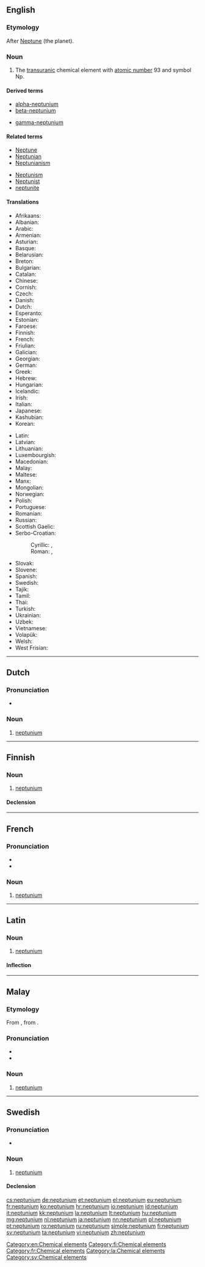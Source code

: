 {{also|Neptunium|neptuunium}}
==English==
{{elements|Np|uranium|U|plutonium|Pu}}

===Etymology===
After [[Neptune]] (the planet).

===Noun===
{{en-noun|-}}
{{wikipedia}}

# The [[transuranic]] chemical element with [[atomic number]] 93 and symbol Np.

====Derived terms====
{{der-top}}
* [[alpha-neptunium]]
* [[beta-neptunium]]
{{der-mid}}
* [[gamma-neptunium]]
{{der-bottom}}

====Related terms====
{{rel-top}}
* [[Neptune]]
* [[Neptunian]]
* [[Neptunianism]]
{{rel-mid}}
* [[Neptunism]]
* [[Neptunist]]
* [[neptunite]]
{{rel-bottom}}

====Translations====
{{trans-top|chemical element}}
* Afrikaans: {{t-|af|neptunium}}
* Albanian: {{t-|sq|neptun}}
* Arabic: {{t-|ar|نبتونيوم|m|tr=nibtúnyum|sc=Arab}}
* Armenian: {{t-|hy|նեպտունիում|tr=neptunium}}
* Asturian: {{t-|ast|neptuniu|m}}
* Basque: {{t-|eu|neptunioa}}
* Belarusian: {{t-|be|нептунiй|m|tr=neptúnij|sc=Cyrl}}
* Breton: {{t-|br|neptuniom}}
* Bulgarian: {{t-|bg|нептуний|m|tr=neptúnij}}
* Catalan: {{t-|ca|neptuni}}
* Chinese: {{t|cmn|镎|tr=ná}}
* Cornish: {{t-|kw|neptunyum}}
* Czech: {{t+|cs|neptunium}}
* Danish: {{t-|da|neptunium}}
* Dutch: {{t+|nl|neptunium|n}}
* Esperanto: {{t-|eo|neptunio}}
* Estonian: {{t-|et|neptuunium}}
* Faroese: {{t-|fo|neptunium}}
* Finnish: {{t+|fi|neptunium}}
* French: {{t+|fr|neptunium|m}}
* Friulian: {{tø|fur|netuni}}
* Galician: {{t+|gl|neptunio}}
* Georgian: {{t-|ka|ნეპტუნიუმი|tr=neptuniumi|sc=Geor}}
* German: {{t+|de|Neptunium|n}}
* Greek: {{t+|el|ποσειδώνιο|n|tr=poseidónio}}
* Hebrew: {{t+|he|נפטוניום|tr=neptúnyum|sc=Hebr}}
* Hungarian: {{t+|hu|neptúnium}}
* Icelandic: {{t-|is|neptún}}
* Irish: {{t-|ga|neiptiúiniam}}
* Italian: {{t+|it|nettunio|m}}
* Japanese: {{t+|ja|ネプツニウム|tr=neputsuniumu}}
* Kashubian: {{t-|csb|neptun}}
* Korean: {{t+|ko|넵투늄|tr=neptunyum|sc=Kore}}
{{trans-mid}}
* Latin: {{t+|la|neptunium}}
* Latvian: {{t-|lv|neptūnijs}}
* Lithuanian: {{t-|lt|neptūnas}}
* Luxembourgish: {{t-|lb|Neptunium}}
* Macedonian: {{t-|mk|нептуниум|m|tr=neptúnium|sc=Cyrl}}
* Malay: {{t-|ms|neptunium}}
* Maltese: {{t-|mt|neptunjum}}
* Manx: {{t-|gv|nepçhunium}}
* Mongolian: {{t-|mn|нептуни|tr=neptuni|sc=Cyrl}}
* Norwegian: {{t-|no|neptunium}}
* Polish: {{t+|pl|neptun|m}}
* Portuguese: {{t+|pt|neptúnio|m}}
* Romanian: {{t+|ro|neptuniu|n}}
* Russian: {{t+|ru|нептуний|m|tr=neptúnij}}
* Scottish Gaelic: {{t-|gd|neiptiùiniam}}
* Serbo-Croatian:
*: Cyrillic: {{t-|sh|нептуниj|m}}, {{t-|sh|нептуниjум|m}}
*: Roman: {{t-|sh|neptunij}}, {{t-|sh|neptunijum}}
* Slovak: {{t-|sk|neptunium}}
* Slovene: {{t+|sl|neptunij}}
* Spanish: {{t+|es|neptunio|m}}
* Swedish: {{t+|sv|neptunium|n}}
* Tajik: {{t-|tg|neptuni'|sc=Cyrl}}
* Tamil: {{t-|ta|நெருப்பியம்|tr=neruppiyam|sc=Taml}}
* Thai: {{t-|th|เนปทูเนียม|tr=nēpthūniam|sc=Thai}}
* Turkish: {{t+|tr|neptünyum}}
* Ukrainian: {{t-|uk|нептунiй|m|tr=neptúnij|sc=Cyrl}}
* Uzbek: {{t-|uz|нептуний|tr=neptuniy|sc=Cyrl}}
* Vietnamese: {{t-|vi|neptuni}}
* Volapük: {{t-|vo|neptunin}}
* Welsh: {{t-|cy|neptwniwm}}
* West Frisian: {{t-|fy|neptunium}}
{{trans-bottom}}

[[Category:en:Chemical elements]]

----

==Dutch==
{{wikipedia|lang=nl}}
{{elements|Np|uranium|U|plutonium|Pu|lang=nl}}

===Pronunciation===
* {{audio|Nl-neptunium.ogg|Audio}}

===Noun===
{{nl-noun|n|-|-}}

# [[#English|neptunium]]

----

==Finnish==
{{wikipedia|lang=fi}}

===Noun===
{{fi-noun}}

# [[#English|neptunium]]

====Declension====
{{fi-decl-risti|neptunium|i=0}}

[[Category:fi:Chemical elements]]

----

==French==
{{wikipedia|lang=fr}}

===Pronunciation===
* {{IPA|/nɛp.ty.njɔm/|lang=fr}}
* {{audio|Fr-Paris--neptunium.ogg|Audio (Paris)}}

===Noun===
{{fr-noun|m|-}}

# [[#English|neptunium]]

[[Category:fr:Chemical elements]]

----

==Latin==
{{wikipedia|lang=la}}

===Noun===
{{la-noun|neptūnium|neptunii|neptūniī|n|second}}

# [[#English|neptunium]]

====Inflection====
{{la-decl-2nd-N|neptuni|neptūni}}

[[Category:la:Chemical elements]]

----

==Malay==
{{wikipedia|lang=ms}}
{{elements|Np|uranium|U|plutonium|Pu|lang=ms}}

===Etymology===
From {{etyl|en|ms}} {{term|neptunium|lang=en}}, from {{term|Neptune|lang=ms}}.

===Pronunciation===
* {{IPA|[nɛptuniom]|[nɛptuniəm]|lang=ms}}
* {{rhymes|iom|jom|om|lang=ms}}

===Noun===
{{head|ms|noun}}

# [[#English|neptunium]] {{gloss|chemical element}}

----

==Swedish==
{{wikipedia|lang=sv}}

===Pronunciation===
* {{IPA|/nɛpˈtʉːnɪɵm/|lang=sv}}

===Noun===
{{sv-noun|n}}

# [[#English|neptunium]]

====Declension====
{{sv-noun-unc-irreg-n|2=neptuniumet}}

[[Category:sv:Chemical elements]]

[[cs:neptunium]]
[[de:neptunium]]
[[et:neptunium]]
[[el:neptunium]]
[[eu:neptunium]]
[[fr:neptunium]]
[[ko:neptunium]]
[[hr:neptunium]]
[[io:neptunium]]
[[id:neptunium]]
[[it:neptunium]]
[[kk:neptunium]]
[[la:neptunium]]
[[lt:neptunium]]
[[hu:neptunium]]
[[mg:neptunium]]
[[nl:neptunium]]
[[ja:neptunium]]
[[nn:neptunium]]
[[pl:neptunium]]
[[pt:neptunium]]
[[ro:neptunium]]
[[ru:neptunium]]
[[simple:neptunium]]
[[fi:neptunium]]
[[sv:neptunium]]
[[ta:neptunium]]
[[vi:neptunium]]
[[zh:neptunium]]